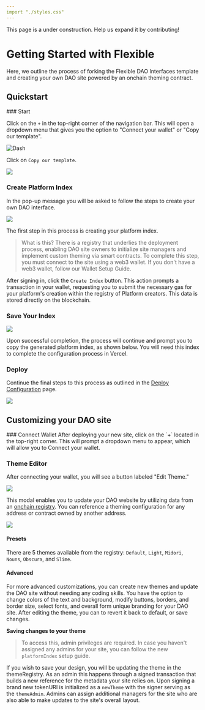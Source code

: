 ```yaml
---
import "./styles.css"
---
```



<Callout emoji="🚨">
 This page is a under construction. Help us expand it by contributing!
</Callout>

# Getting Started with Flexible

Here, we outline the process of forking the Flexible DAO Interfaces template and creating your own DAO site powered by an onchain theming contract.

## Quickstart 

<Steps>
### Start 

Click on the `+` in the top-right corner of the navigation bar. This will open a dropdown menu that gives you the option to "Connect your wallet" or "Copy our template".

![Dash](public/dash.png)

Click on `Copy our template`. 

![](public/copy.png)

### Create Platform Index

In the pop-up message you will be asked to follow the steps to create your own DAO interface. 

![](public/create_index.png)

The first step in this process is creating your platform index.

> What is this? There is a registry that underlies the deployment process, enabling DAO site owners to initialize site managers and implement custom theming via smart contracts. To complete this step, you must connect to the site using a web3 wallet. If you don't have a web3 wallet, follow our Wallet Setup Guide.

After signing in, click the `Create Index` button. This action prompts a transaction in your wallet, requesting you to submit the necessary gas for your platform's creation within the registry of Platform creators. This data is stored directly on the blockchain.

### Save Your Index

![](public/save_index.png)

Upon successful completion, the process will continue and prompt you to copy the generated platform index, as shown below. You will need this index to complete the configuration process in Vercel.

### Deploy

Continue the final steps to this process as outlined in the [Deploy Configuration](/docs/vercel_config/) page.

![](public/walkthrough.png)

</Steps>


## Customizing your DAO site

<Steps>
###  Connect Wallet
After deploying your new site, click on the `+` located in the top-right corner. This will prompt a dropdown menu to appear, which will allow you to Connect your wallet.

### Theme Editor

After connecting your wallet, you will see a button labeled "Edit Theme."

![](public/edit_theme.png)

This modal enables you to update your DAO website by utilizing data from an [onchain registry](/docs/theming/onchain_theming). You can reference a theming configuration for any address or contract owned by another address.

![](public/modal.png)

#### Presets 
There are 5 themes available from the registry: `Default`, `Light`, `Midori`, `Nouns`, `Obscura`, and `Slime`.

#### Advanced 

For more advanced customizations, you can create new themes and update the DAO site without needing any coding skills. You have the option to change colors of the text and background, modify buttons, borders, and border size, select fonts, and overall form unique branding for your DAO site. After editing the theme, you can to revert it back to default, or save changes.

**Saving changes to your theme**

> To access this, admin privileges are required. In case you haven't assigned any admins for your site, you can follow the new `platformIndex` setup guide.
 
If you wish to save your design, you will be updating the theme in the themeRegistry. As an admin this happens through a signed transaction that builds a new reference for the metadata your site relies on.  Upon signing a brand new tokenURI is initialized as a `newTheme` with the signer serving as the `themeAdmin`. Admins can assign additional managers for the site who are also able to make updates to the site's overall layout.
</Steps>


